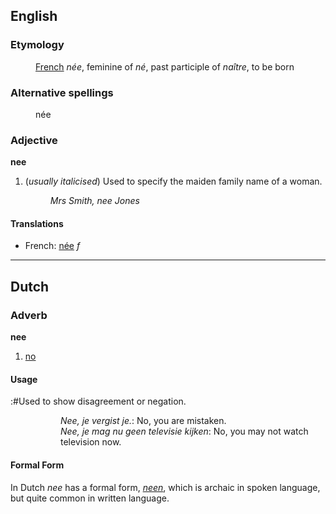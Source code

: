 ==English==
===Etymology===
:[[French]] ''née'', feminine of ''né'', past participle of ''naître'', to be born

===Alternative spellings===
:née

===Adjective===
'''nee'''

#(''usually italicised'') Used to specify the maiden family name of a woman.
#:''Mrs Smith, nee Jones''

====Translations====

*French: [[née]] ''f''

----

==Dutch==

===Adverb===
'''nee'''

# [[no]]

====Usage====
:#Used to show disagreement or negation. 
::''Nee, je vergist je.'': No, you are mistaken. 
::''Nee, je mag nu geen televisie kijken'': No, you may not watch television now.

====Formal Form====
In Dutch ''nee'' has a formal form, ''[[neen]]'', which is archaic in spoken language, but quite common in written language.